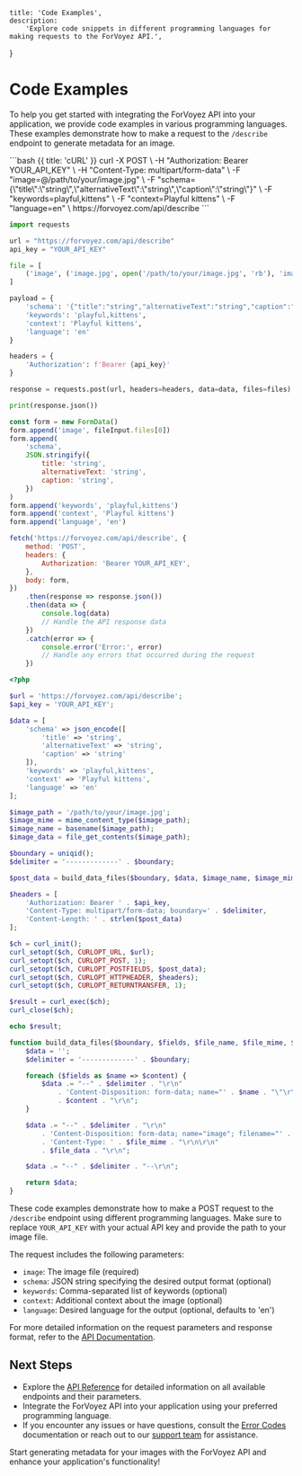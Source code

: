 
	title: 'Code Examples',
	description:
		'Explore code snippets in different programming languages for making requests to the ForVoyez API.',
}

# Code Examples

To help you get started with integrating the ForVoyez API into your application, we provide code examples in various programming languages. These examples demonstrate how to make a request to the `/describe` endpoint to generate metadata for an image.

<CodeGroup>
```bash {{ title: 'cURL' }}
curl -X POST \
  -H "Authorization: Bearer YOUR_API_KEY" \
  -H "Content-Type: multipart/form-data" \
  -F "image=@/path/to/your/image.jpg" \
  -F "schema={\"title\":\"string\",\"alternativeText\":\"string\",\"caption\":\"string\"}" \
  -F "keywords=playful,kittens" \
  -F "context=Playful kittens" \
  -F "language=en" \
  https://forvoyez.com/api/describe
```

```python {{ title: 'Python' }}
import requests

url = "https://forvoyez.com/api/describe"
api_key = "YOUR_API_KEY"

file = [
    ('image', ('image.jpg', open('/path/to/your/image.jpg', 'rb'), 'image/jpeg'))
]

payload = {
    'schema': '{"title":"string","alternativeText":"string","caption":"string"}',
    'keywords': 'playful,kittens',
    'context': 'Playful kittens',
    'language': 'en'
}

headers = {
    'Authorization': f'Bearer {api_key}'
}

response = requests.post(url, headers=headers, data=data, files=files)

print(response.json())
```

```javascript {{ title: 'JavaScript' }}
const form = new FormData()
form.append('image', fileInput.files[0])
form.append(
	'schema',
	JSON.stringify({
		title: 'string',
		alternativeText: 'string',
		caption: 'string',
	})
)
form.append('keywords', 'playful,kittens')
form.append('context', 'Playful kittens')
form.append('language', 'en')

fetch('https://forvoyez.com/api/describe', {
	method: 'POST',
	headers: {
		Authorization: 'Bearer YOUR_API_KEY',
	},
	body: form,
})
	.then(response => response.json())
	.then(data => {
		console.log(data)
		// Handle the API response data
	})
	.catch(error => {
		console.error('Error:', error)
		// Handle any errors that occurred during the request
	})
```

```php {{ title: 'PHP' }}
<?php

$url = 'https://forvoyez.com/api/describe';
$api_key = 'YOUR_API_KEY';

$data = [
    'schema' => json_encode([
        'title' => 'string',
        'alternativeText' => 'string',
        'caption' => 'string'
    ]),
    'keywords' => 'playful,kittens',
    'context' => 'Playful kittens',
    'language' => 'en'
];

$image_path = '/path/to/your/image.jpg';
$image_mime = mime_content_type($image_path);
$image_name = basename($image_path);
$image_data = file_get_contents($image_path);

$boundary = uniqid();
$delimiter = '-------------' . $boundary;

$post_data = build_data_files($boundary, $data, $image_name, $image_mime, $image_data);

$headers = [
    'Authorization: Bearer ' . $api_key,
    'Content-Type: multipart/form-data; boundary=' . $delimiter,
    'Content-Length: ' . strlen($post_data)
];

$ch = curl_init();
curl_setopt($ch, CURLOPT_URL, $url);
curl_setopt($ch, CURLOPT_POST, 1);
curl_setopt($ch, CURLOPT_POSTFIELDS, $post_data);
curl_setopt($ch, CURLOPT_HTTPHEADER, $headers);
curl_setopt($ch, CURLOPT_RETURNTRANSFER, 1);

$result = curl_exec($ch);
curl_close($ch);

echo $result;

function build_data_files($boundary, $fields, $file_name, $file_mime, $file_data) {
    $data = '';
    $delimiter = '-------------' . $boundary;

    foreach ($fields as $name => $content) {
        $data .= "--" . $delimiter . "\r\n"
            . 'Content-Disposition: form-data; name="' . $name . "\"\r\n\r\n"
            . $content . "\r\n";
    }

    $data .= "--" . $delimiter . "\r\n"
        . 'Content-Disposition: form-data; name="image"; filename="' . $file_name . '"' . "\r\n"
        . 'Content-Type: ' . $file_mime . "\r\n\r\n"
        . $file_data . "\r\n";

    $data .= "--" . $delimiter . "--\r\n";

    return $data;
}
```

</CodeGroup>

These code examples demonstrate how to make a POST request to the `/describe` endpoint using different programming languages. Make sure to replace `YOUR_API_KEY` with your actual API key and provide the path to your image file.

The request includes the following parameters:

- `image`: The image file (required)
- `schema`: JSON string specifying the desired output format (optional)
- `keywords`: Comma-separated list of keywords (optional)
- `context`: Additional context about the image (optional)
- `language`: Desired language for the output (optional, defaults to 'en')

For more detailed information on the request parameters and response format, refer to the [API Documentation](/api-documentation).

## Next Steps

- Explore the [API Reference](/api-documentation) for detailed information on all available endpoints and their parameters.
- Integrate the ForVoyez API into your application using your preferred programming language.
- If you encounter any issues or have questions, consult the [Error Codes](/error-codes) documentation or reach out to our [support team](/support) for assistance.

Start generating metadata for your images with the ForVoyez API and enhance your application's functionality!

